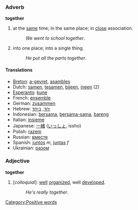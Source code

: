 ===Adverb===
'''together'''

#at the [[same]] time; in the same place; in [[close]] association.
#:''We went to school together''.
#into one place; into a single thing.
#:''He put all the parts together''.

==== Translations ====
*[[Breton]]: [[a-gevret]], [[asambles]]
*Dutch: [[samen]], [[tesamen]], [[bijeen]], [[ineen]] (2)
*[[Esperanto]]: [[kune]]
*French: [[ensemble]]
*German: [[zusammen]]
*Hebrew: [[יחד]], [[ביחד]]
*Indonesian: [[sama|bersama]], [[sama|bersama-sama]], [[bareng]]
*Italian: [[insieme]]
*Japanese: [[一緒]] ([[いっしょ]], issho)
*Polish: [[razem]]
*Russian: [[вместе]]
*Spanish: [[juntos]] ''m'', [[juntas]] ''f''
*Ukrainian: [[разом]]

===Adjective===
'''together'''

#[''colloquial'']: [[well]] [[organize]]d, well [[develop]]ed.
#:''He's really together''.
[[Category:Positive words]]